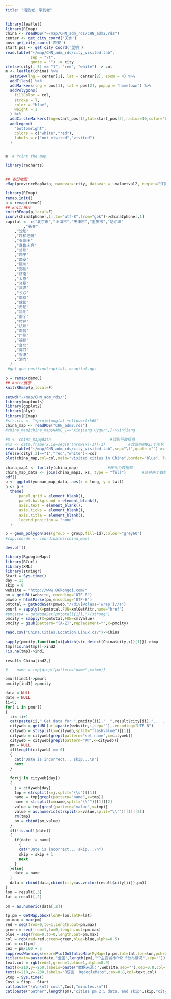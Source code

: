 ```yaml
---
title: "活到老，学到老"
---
```


```r
library(leaflet)
library(REmap)
china <- readRDS("~/map/CHN_adm_rds/CHN_adm2.rds")
center <- get_city_coord('天水')
pos<-get_city_coord('西安')
start_pos <- get_city_coord('昆明')
read.table("~/map/CHN_adm_rds/city_visited.tab",
           sep = "\t",
           quote = "") -> city
ifelse(city[, 3] == "1", "red", "white") -> col
m <- leaflet(china) %>%
  setView(lng = center[1], lat = center[2], zoom = 4) %>%
  addTiles() %>%
  addMarkers(lng = pos[1], lat = pos[2], popup = "hometown") %>%
  addPolygons(
    fillColor = col,
    stroke = T,
    color = "blue",
    weight = 1
  ) %>%
  addCircleMarkers(lng=start_pos[1],lat=start_pos[2],radius=10,color="blue",popup =     "起点") %>%
  addLegend(
    "bottomright",
    colors = c("white","red"),
    labels = c("not visited","visited")
  )


m  # Print the map
```

```r
library(recharts)


## 省份地图
eMap(provinceMapData, namevar=~city, datavar = ~value+val2, region="江苏",title="test")
```


```r
library(REmap)
remap.init()
p = remap(demoC)
## knitr展示
knitrREmap(p,local=F)
iconv(chinaIphone[,1],to="utf-8",from="gbk")->chinaIphone[,1]
capital <- c("北京市","上海市","天津市","重庆市","哈尔滨"
        ,"长春"
    ,"沈阳"
    ,"呼和浩特"
    ,"石家庄"
    ,"乌鲁木齐"
    ,"兰州"
    ,"西宁"
    ,"西安"
    ,"银川"
    ,"郑州"
    ,"济南"
    ,"太原"
    ,"合肥"
    ,"武汉"
    ,"长沙"
    ,"南京"
    ,"成都"
    ,"贵阳"
    ,"昆明"
    ,"南宁"
    ,"拉萨"
    ,"杭州"
    ,"南昌"
    ,"广州"
    ,"福州"
    ,"台北"
    ,"海口"
    ,"香港"
    ,"澳门"
  )
 #get_geo_position(capital)->capital.gps
 
p = remap(demoC)
## knitr展示
knitrREmap(p,local=F)
```

```r
setwd("~/map/CHN_adm_rds/")
library(maptools)
library(ggplot2)
library(plyr)
library(REmap)
#str.crs <- "+proj=longlat +ellps=clrk66"
china_map <- readRDS("CHN_adm2.rds")
#china_map[china_map$NAME_1=="Xinjiang Uygur",]->xinjiang

#x <- china_map@data                          #读取行政信息
#xs <- data.frame(x,id=seq(0:(nrow(x)-1))-1)          #含岛屿共925个形状
read.table("~/map/CHN_adm_rds/city_visited.tab",sep="\t",quote ="")->city
ifelse(city[,3]=="1","red","white")->col
plot(china_map,col=col,main="visited cities in China",border="blue", lwd=0.2)

china_map1 <- fortify(china_map)             #转化为数据框
china_map_data <- join(china_map1, xs, type = "full")       #合并两个数据框
pdf()
p <- ggplot(yunnan_map_data, aes(x = long, y = lat))
p <- p +
  theme(               
      panel.grid = element_blank(),
      panel.background = element_blank(),
      axis.text = element_blank(),
      axis.ticks = element_blank(),
      axis.title = element_blank(),
      legend.position = "none"
  )

p + geom_polygon(aes(group = group,fill=id),colour="grey60")
#cap.coords <- coordinates(china_map)

dev.off()

```

```r
library(RgoogleMaps)
library(RCurl)
library(XML)
library(stringr)
Start = Sys.time()
day = 13
skip = 0
website = "http://www.86kongqi.com/"
pm = getURL(website,.encoding="UTF-8")
pmweb = htmlParse(pm,encoding="UTF-8")
pmtotal = getNodeSet(pmweb,"//div[@class='wrap']//a")
pmurl = sapply(X=pmtotal,FUN=xmlGetAttr,name="href")
#pmcityA = getNodeSet(pmtotal[[1]],"//strong")
pmcity = sapply(X=pmtotal,FUN=xmlValue)
pmcity = gsub(pattern="[A-Z]",replacement="",x=pmcity)

read.csv("China.Cities.Location.Linux.csv")->China

sapply(pmcity,function(x){which(str_detect(China$city,x))[1]})->tmp
tmp[!is.na(tmp)]->ind2
!is.na(tmp)->ind1

result<-China[ind2,]

#    name = tmp[grepl(pattern="name",x=tmp)]

pmurl[ind1]->pmurl
pmcity[ind1]->pmcity

data = NULL
date = NULL
ii=0;
for( i in pmurl)
{
  ii<-ii+1
  cat(paste(ii," Get data for ",pmcity[ii],"  ",result$city[ii],"... ...\n"))
  cityweb = getURL(url=paste(website,i,sep=""),.encoding="UTF-8")
  cityweb = strsplit(x=cityweb,split="flashvalue")[[1]]
  cityweb = cityweb[grepl(pattern="set name",x=cityweb)]
  cityweb = cityweb[grepl(pattern="月",x=cityweb)]
  pm = NULL
  if(length(cityweb) == 0)
  {
    cat("Date is incorrect... skip...\n")
    next
  }
   
  for(j in cityweb[day])
  {
    j = cityweb[day]
    tmp = strsplit(x=j,split="\\s")[[1]]
    name = tmp[grepl(pattern="name",x=tmp)]
    name = strsplit(x=name,split="\\'")[[1]][2]
    value = tmp[grepl(pattern="value",x=tmp)]
    value = as.numeric(strsplit(x=value,split="\\'")[[1]][2])
    rm(tmp)
    pm = cbind(pm,value)
  }
  if(!is.null(date))
  {
    if(date != name)
      {
      cat("Date is incorrect... skip...\n")
      skip = skip + 1
      next
    }
  }else{
    date = name
  }
  data = rbind(data,cbind(city=as.vector(result$city[ii]),pm))
}
lon = result[,3]
lat = result[,2]

pm = as.numeric(data[,2])

tp.pm = GetMap.bbox(lonR=lon,latR=lat)
pm.max = max(pm)
red = seq(from=0,to=1,length.out=pm.max)
green = seq(from=1,to=0,length.out=pm.max)
blue = seq(from=0,to=0,length.out=pm.max)
col = rgb(red=red,green=green,blue=blue,alpha=0.5)
col = col[pm]
cex = pm/100 + 5
suppressWarnings(expr=PlotOnStaticMap(MyMap=tp.pm,lat=lat,lon=lon,pch=20,col=col,cex=cex,mar=c(0,0,2,0)))
title(main=paste(date,"全国",length(pm),"个主要城市PM2.5分布情况",sep=""))
text.col = rgb(red=1,green=1,blue=1,alpha=0.9)
text(x=210,y=-250,labels=paste("数据来源：",website,sep=""),cex=0.8,col=text.col)
text(x=210,y=-230,labels="R语言  RgoogleMaps",cex=0.8,col=text.col)
Stop = Sys.time()
Cost = Stop - Start
cat(paste("\n\n\nIt cost",Cost,"minutes.\n"))
cat(paste("Gather",length(pm),"cities pm 2.5 data, and skip",skip,"city for incorrect date."))

```


